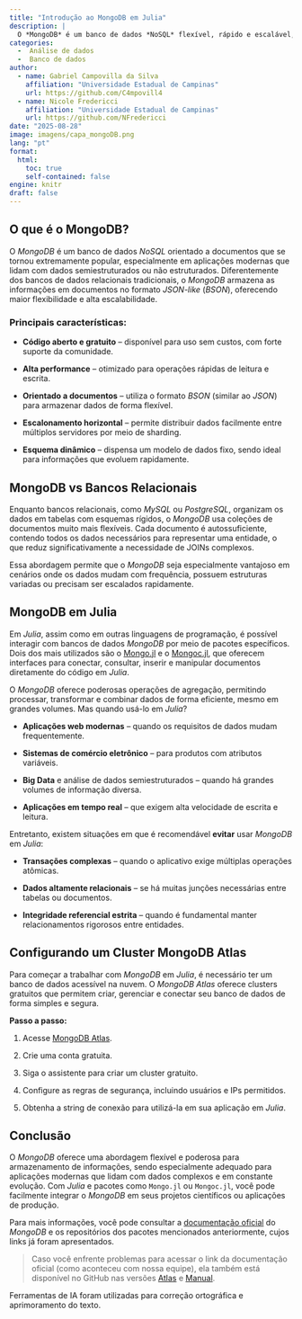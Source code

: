 ```yaml
---
title: "Introdução ao MongoDB em Julia"
description: |
  O *MongoDB* é um banco de dados *NoSQL* flexível, rápido e escalável, ideal para dados semiestruturados ou em evolução, e pode ser integrado facilmente a projetos em *Julia*. 
categories:
  -  Análise de dados
  -  Banco de dados
author:
  - name: Gabriel Campovilla da Silva
    affiliation: "Universidade Estadual de Campinas"
    url: https://github.com/C4mpovill4
  - name: Nicole Fredericci
    affiliation: "Universidade Estadual de Campinas"
    url: https://github.com/NFredericci
date: "2025-08-28"
image: imagens/capa_mongoDB.png
lang: "pt"
format:
  html:
    toc: true
    self-contained: false
engine: knitr
draft: false
---
```


## O que é o MongoDB?

:::{justify}
O *MongoDB* é um banco de dados *NoSQL* orientado a documentos que se tornou extremamente popular, especialmente em aplicações modernas que lidam com dados semiestruturados ou não estruturados. Diferentemente dos bancos de dados relacionais tradicionais, o *MongoDB* armazena as informações em documentos no formato *JSON-like* (*BSON*), oferecendo maior flexibilidade e alta escalabilidade.
:::

### Principais características:

:::{justify}
-   **Código aberto e gratuito** – disponível para uso sem custos, com forte suporte da comunidade.

-   **Alta performance** – otimizado para operações rápidas de leitura e escrita.

-   **Orientado a documentos** – utiliza o formato *BSON* (similar ao *JSON*) para armazenar dados de forma flexível.

-   **Escalonamento horizontal** – permite distribuir dados facilmente entre múltiplos servidores por meio de sharding.

-   **Esquema dinâmico** – dispensa um modelo de dados fixo, sendo ideal para informações que evoluem rapidamente.
:::

## MongoDB vs Bancos Relacionais

:::{justify}
Enquanto bancos relacionais, como *MySQL* ou *PostgreSQL*, organizam os dados em tabelas com esquemas rígidos, o *MongoDB* usa coleções de documentos muito mais flexíveis. Cada documento é autossuficiente, contendo todos os dados necessários para representar uma entidade, o que reduz significativamente a necessidade de JOINs complexos.

Essa abordagem permite que o *MongoDB* seja especialmente vantajoso em cenários onde os dados mudam com frequência, possuem estruturas variadas ou precisam ser escalados rapidamente.
:::

## MongoDB em Julia

:::{justify}
Em *Julia*, assim como em outras linguagens de programação, é possível interagir com bancos de dados *MongoDB* por meio de pacotes específicos. Dois dos mais utilizados são o [Mongo.jl](https://github.com/ScottPJones/Mongo.jl) e o [Mongoc.jl](https://github.com/JuliaDatabases/Mongoc.jl), que oferecem interfaces para conectar, consultar, inserir e manipular documentos diretamente do código em *Julia*.

O *MongoDB* oferece poderosas operações de agregação, permitindo processar, transformar e combinar dados de forma eficiente, mesmo em grandes volumes. Mas quando usá-lo em *Julia*?

-   **Aplicações web modernas** – quando os requisitos de dados mudam frequentemente.

-   **Sistemas de comércio eletrônico** – para produtos com atributos variáveis.

-   **Big Data** e análise de dados semiestruturados – quando há grandes volumes de informação diversa.

-   **Aplicações em tempo real** – que exigem alta velocidade de escrita e leitura.

Entretanto, existem situações em que é recomendável **evitar** usar *MongoDB* em *Julia*:

-   **Transações complexas** – quando o aplicativo exige múltiplas operações atômicas.

-   **Dados altamente relacionais** – se há muitas junções necessárias entre tabelas ou documentos.

-   **Integridade referencial estrita** – quando é fundamental manter relacionamentos rigorosos entre entidades.
:::

## Configurando um Cluster MongoDB Atlas

:::{justify}
Para começar a trabalhar com *MongoDB* em *Julia*, é necessário ter um banco de dados acessível na nuvem. O *MongoDB Atlas* oferece clusters gratuitos que permitem criar, gerenciar e conectar seu banco de dados de forma simples e segura.

**Passo a passo:**

1.  Acesse [MongoDB Atlas](https://www.mongodb.com/atlas).

2.  Crie uma conta gratuita.

3.  Siga o assistente para criar um cluster gratuito.

4.  Configure as regras de segurança, incluindo usuários e IPs permitidos.

5.  Obtenha a string de conexão para utilizá-la em sua aplicação em *Julia*.
:::

## Conclusão

:::{justify}
O *MongoDB* oferece uma abordagem flexível e poderosa para armazenamento de informações, sendo especialmente adequado para aplicações modernas que lidam com dados complexos e em constante evolução. Com *Julia* e pacotes como `Mongo.jl` ou `Mongoc.jl`, você pode facilmente integrar o *MongoDB* em seus projetos científicos ou aplicações de produção.

Para mais informações, você pode consultar a [documentação oficial](https://docs.mongodb.com/) do *MongoDB* e os repositórios dos pacotes mencionados anteriormente, cujos links já foram apresentados.
:::

> Caso você enfrente problemas para acessar o link da documentação oficial (como aconteceu com nossa equipe), ela também está disponível no GitHub nas versões [Atlas](https://github.com/MongoDBAtlas) e [Manual](https://github.com/mongodb/docs).

::: callout-note
Ferramentas de IA foram utilizadas para correção ortográfica e aprimoramento do texto.
:::
